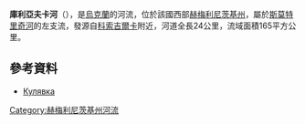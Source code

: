 '''庫利亞夫卡河'''（{{lang-uk|Кулявка}}），是[[烏克蘭|烏克蘭]]的河流，位於該國西部[[赫梅利尼茨基州|赫梅利尼茨基州]]，屬於[[斯莫特里奇河|斯莫特里奇河]]的左支流，發源自[[科索吉爾卡|科索吉爾卡]]附近，河道全長24公里，流域面積165平方公里。

==參考資料==
*[https://web.archive.org/web/20160324180453/http://vodgosp.km.ua/water-resources.php Кулявка]

{{DEFAULTSORT:Кулявка}}
[[Category:赫梅利尼茨基州河流|Category:赫梅利尼茨基州河流]]


{{Ukraine-river-stub}}